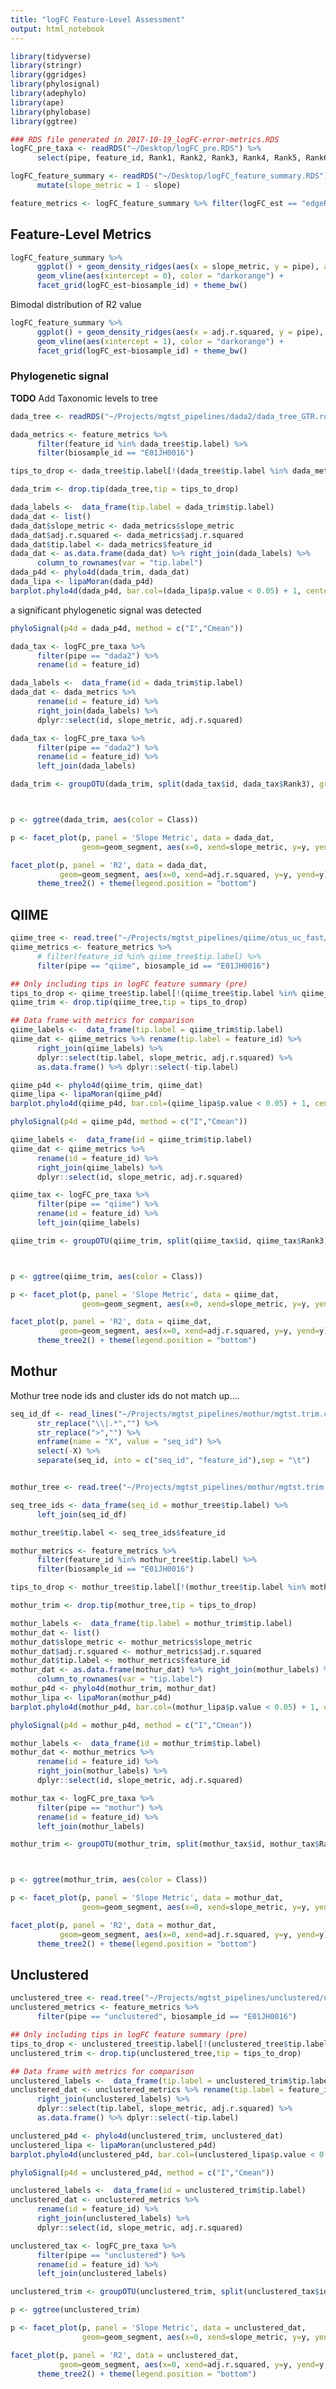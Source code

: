 ```yaml
---
title: "logFC Feature-Level Assessment"
output: html_notebook
---
```


```r
library(tidyverse)
library(stringr)
library(ggridges)
library(phylosignal)
library(adephylo)
library(ape)
library(phylobase)
library(ggtree)
```

```r
### RDS file generated in 2017-10-19_logFC-error-metrics.RDS 
logFC_pre_taxa <- readRDS("~/Desktop/logFC_pre.RDS") %>% 
      select(pipe, feature_id, Rank1, Rank2, Rank3, Rank4, Rank5, Rank6) %>% unique()

logFC_feature_summary <- readRDS("~/Desktop/logFC_feature_summary.RDS") %>% 
      mutate(slope_metric = 1 - slope)

feature_metrics <- logFC_feature_summary %>% filter(logFC_est == "edgeR")
```


## Feature-Level Metrics 


```r
logFC_feature_summary %>% 
      ggplot() + geom_density_ridges(aes(x = slope_metric, y = pipe), alpha = 0.5) + 
      geom_vline(aes(xintercept = 0), color = "darkorange") + 
      facet_grid(logFC_est~biosample_id) + theme_bw()
```

Bimodal distribution of R2 value 

```r
logFC_feature_summary %>% 
      ggplot() + geom_density_ridges(aes(x = adj.r.squared, y = pipe), alpha = 0.5) + 
      geom_vline(aes(xintercept = 1), color = "darkorange") + 
      facet_grid(logFC_est~biosample_id) + theme_bw()
```



### Phylogenetic signal  

__TODO__ Add Taxonomic levels to tree
```r
dada_tree <- readRDS("~/Projects/mgtst_pipelines/dada2/dada_tree_GTR.rds") %>% .$tree

dada_metrics <- feature_metrics %>%  
      filter(feature_id %in% dada_tree$tip.label) %>% 
      filter(biosample_id == "E01JH0016")

tips_to_drop <- dada_tree$tip.label[!(dada_tree$tip.label %in% dada_metrics$feature_id)] 

dada_trim <- drop.tip(dada_tree,tip = tips_to_drop)

dada_labels <-  data_frame(tip.label = dada_trim$tip.label)
dada_dat <- list()
dada_dat$slope_metric <- dada_metrics$slope_metric
dada_dat$adj.r.squared <- dada_metrics$adj.r.squared 
dada_dat$tip.label <- dada_metrics$feature_id
dada_dat <- as.data.frame(dada_dat) %>% right_join(dada_labels) %>% 
      column_to_rownames(var = "tip.label")
dada_p4d <- phylo4d(dada_trim, dada_dat)
dada_lipa <- lipaMoran(dada_p4d)
barplot.phylo4d(dada_p4d, bar.col=(dada_lipa$p.value < 0.05) + 1, center = FALSE , scale = FALSE)
```

a significant phylogenetic signal was detected
```r
phyloSignal(p4d = dada_p4d, method = c("I","Cmean"))
``` 

```r
dada_tax <- logFC_pre_taxa %>% 
      filter(pipe == "dada2") %>% 
      rename(id = feature_id)

dada_labels <-  data_frame(id = dada_trim$tip.label)
dada_dat <- dada_metrics %>% 
      rename(id = feature_id) %>% 
      right_join(dada_labels) %>% 
      dplyr::select(id, slope_metric, adj.r.squared) 

dada_tax <- logFC_pre_taxa %>% 
      filter(pipe == "dada2") %>% 
      rename(id = feature_id) %>% 
      left_join(dada_labels)

dada_trim <- groupOTU(dada_trim, split(dada_tax$id, dada_tax$Rank3), group_name = "Class")



p <- ggtree(dada_trim, aes(color = Class))

p <- facet_plot(p, panel = 'Slope Metric', data = dada_dat, 
                geom=geom_segment, aes(x=0, xend=slope_metric, y=y, yend=y), size=1)

facet_plot(p, panel = 'R2', data = dada_dat, 
           geom=geom_segment, aes(x=0, xend=adj.r.squared, y=y, yend=y), size=1) +
      theme_tree2() + theme(legend.position = "bottom")
```



## QIIME
```r
qiime_tree <- read.tree("~/Projects/mgtst_pipelines/qiime/otus_uc_fast/rep_set.tre")
qiime_metrics <- feature_metrics %>%
      # filter(feature_id %in% qiime_tree$tip.label) %>%
      filter(pipe == "qiime", biosample_id == "E01JH0016")

## Only including tips in logFC feature summary (pre)
tips_to_drop <- qiime_tree$tip.label[!(qiime_tree$tip.label %in% qiime_metrics$feature_id)]
qiime_trim <- drop.tip(qiime_tree,tip = tips_to_drop)

## Data frame with metrics for comparison
qiime_labels <-  data_frame(tip.label = qiime_trim$tip.label)
qiime_dat <- qiime_metrics %>% rename(tip.label = feature_id) %>% 
      right_join(qiime_labels) %>% 
      dplyr::select(tip.label, slope_metric, adj.r.squared) %>% 
      as.data.frame() %>% dplyr::select(-tip.label)

qiime_p4d <- phylo4d(qiime_trim, qiime_dat)
qiime_lipa <- lipaMoran(qiime_p4d)
barplot.phylo4d(qiime_p4d, bar.col=(qiime_lipa$p.value < 0.05) + 1, center = FALSE , scale = FALSE)
```

```r
phyloSignal(p4d = qiime_p4d, method = c("I","Cmean"))
``` 

```r
qiime_labels <-  data_frame(id = qiime_trim$tip.label)
qiime_dat <- qiime_metrics %>% 
      rename(id = feature_id) %>% 
      right_join(qiime_labels) %>% 
      dplyr::select(id, slope_metric, adj.r.squared) 

qiime_tax <- logFC_pre_taxa %>% 
      filter(pipe == "qiime") %>% 
      rename(id = feature_id) %>% 
      left_join(qiime_labels)

qiime_trim <- groupOTU(qiime_trim, split(qiime_tax$id, qiime_tax$Rank3), group_name = "Class")



p <- ggtree(qiime_trim, aes(color = Class))

p <- facet_plot(p, panel = 'Slope Metric', data = qiime_dat, 
                geom=geom_segment, aes(x=0, xend=slope_metric, y=y, yend=y), size=1)

facet_plot(p, panel = 'R2', data = qiime_dat, 
           geom=geom_segment, aes(x=0, xend=adj.r.squared, y=y, yend=y), size=1) +
      theme_tree2() + theme(legend.position = "bottom")
```

## Mothur
Mothur tree node ids and cluster ids do not match up....
```r
seq_id_df <- read_lines("~/Projects/mgtst_pipelines/mothur/mgtst.trim.contigs.good.unique.good.filter.unique.precluster.pick.opti_mcc.unique_list.0.03.rep.fasta") %>% grep(pattern = ">", value = TRUE) %>% 
      str_replace("\\|.*","") %>% 
      str_replace(">","") %>% 
      enframe(name = "X", value = "seq_id") %>% 
      select(-X) %>% 
      separate(seq_id, into = c("seq_id", "feature_id"),sep = "\t")


mothur_tree <- read.tree("~/Projects/mgtst_pipelines/mothur/mgtst.trim.contigs.good.unique.good.filter.unique.precluster.pick.opti_mcc.unique_list.0.03.rep.tre")

seq_tree_ids <- data_frame(seq_id = mothur_tree$tip.label) %>% 
      left_join(seq_id_df)

mothur_tree$tip.label <- seq_tree_ids$feature_id

mothur_metrics <- feature_metrics %>%
      filter(feature_id %in% mothur_tree$tip.label) %>%
      filter(biosample_id == "E01JH0016")

tips_to_drop <- mothur_tree$tip.label[!(mothur_tree$tip.label %in% mothur_metrics$feature_id)]

mothur_trim <- drop.tip(mothur_tree,tip = tips_to_drop)

mothur_labels <-  data_frame(tip.label = mothur_trim$tip.label)
mothur_dat <- list()
mothur_dat$slope_metric <- mothur_metrics$slope_metric
mothur_dat$adj.r.squared <- mothur_metrics$adj.r.squared
mothur_dat$tip.label <- mothur_metrics$feature_id
mothur_dat <- as.data.frame(mothur_dat) %>% right_join(mothur_labels) %>%
      column_to_rownames(var = "tip.label")
mothur_p4d <- phylo4d(mothur_trim, mothur_dat)
mothur_lipa <- lipaMoran(mothur_p4d)
barplot.phylo4d(mothur_p4d, bar.col=(mothur_lipa$p.value < 0.05) + 1, center = FALSE , scale = FALSE)
```

```r
phyloSignal(p4d = mothur_p4d, method = c("I","Cmean"))
``` 

```r
mothur_labels <-  data_frame(id = mothur_trim$tip.label)
mothur_dat <- mothur_metrics %>% 
      rename(id = feature_id) %>% 
      right_join(mothur_labels) %>% 
      dplyr::select(id, slope_metric, adj.r.squared) 

mothur_tax <- logFC_pre_taxa %>% 
      filter(pipe == "mothur") %>% 
      rename(id = feature_id) %>% 
      left_join(mothur_labels)

mothur_trim <- groupOTU(mothur_trim, split(mothur_tax$id, mothur_tax$Rank3), group_name = "Class")



p <- ggtree(mothur_trim, aes(color = Class))

p <- facet_plot(p, panel = 'Slope Metric', data = mothur_dat, 
                geom=geom_segment, aes(x=0, xend=slope_metric, y=y, yend=y), size=1)

facet_plot(p, panel = 'R2', data = mothur_dat, 
           geom=geom_segment, aes(x=0, xend=adj.r.squared, y=y, yend=y), size=1) +
      theme_tree2() + theme(legend.position = "bottom")
```



## Unclustered 
```r
unclustered_tree <- read.tree("~/Projects/mgtst_pipelines/unclustered/unclustered_seqs_set.tre")
unclustered_metrics <- feature_metrics %>%
      filter(pipe == "unclustered", biosample_id == "E01JH0016")

## Only including tips in logFC feature summary (pre)
tips_to_drop <- unclustered_tree$tip.label[!(unclustered_tree$tip.label %in% unclustered_metrics$feature_id)]
unclustered_trim <- drop.tip(unclustered_tree,tip = tips_to_drop)

## Data frame with metrics for comparison
unclustered_labels <-  data_frame(tip.label = unclustered_trim$tip.label)
unclustered_dat <- unclustered_metrics %>% rename(tip.label = feature_id) %>% 
      right_join(unclustered_labels) %>% 
      dplyr::select(tip.label, slope_metric, adj.r.squared) %>% 
      as.data.frame() %>% dplyr::select(-tip.label)

unclustered_p4d <- phylo4d(unclustered_trim, unclustered_dat)
unclustered_lipa <- lipaMoran(unclustered_p4d)
barplot.phylo4d(unclustered_p4d, bar.col=(unclustered_lipa$p.value < 0.05) + 1, center = FALSE , scale = FALSE)
```

```r
phyloSignal(p4d = unclustered_p4d, method = c("I","Cmean"))
``` 


```r
unclustered_labels <-  data_frame(id = unclustered_trim$tip.label)
unclustered_dat <- unclustered_metrics %>% 
      rename(id = feature_id) %>% 
      right_join(unclustered_labels) %>% 
      dplyr::select(id, slope_metric, adj.r.squared) 

unclustered_tax <- logFC_pre_taxa %>% 
      filter(pipe == "unclustered") %>% 
      rename(id = feature_id) %>% 
      left_join(unclustered_labels)

unclustered_trim <- groupOTU(unclustered_trim, split(unclustered_tax$id, unclustered_tax$Rank3), group_name = "Class")

p <- ggtree(unclustered_trim)

p <- facet_plot(p, panel = 'Slope Metric', data = unclustered_dat, 
                geom=geom_segment, aes(x=0, xend=slope_metric, y=y, yend=y, color = Class), size=1)

facet_plot(p, panel = 'R2', data = unclustered_dat, 
           geom=geom_segment, aes(x=0, xend=adj.r.squared, y=y, yend=y, color = Class), size=1) +
      theme_tree2() + theme(legend.position = "bottom")
```







